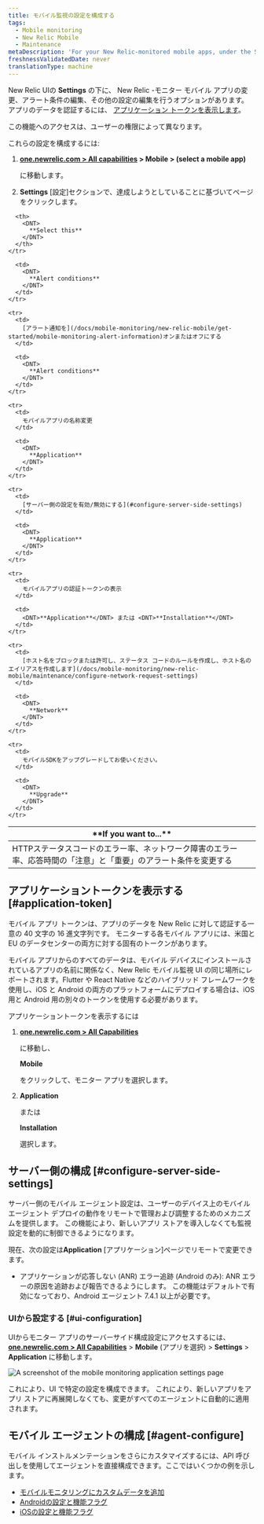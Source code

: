 ```yaml
---
title: モバイル監視の設定を構成する
tags:
  - Mobile monitoring
  - New Relic Mobile
  - Maintenance
metaDescription: 'For your New Relic-monitored mobile apps, under the Settings tab there are options for editing various settings.'
freshnessValidatedDate: never
translationType: machine
---
```



New Relic <InlinePopover type="mobile"/>UIの <DNT>**Settings**</DNT> の下に、 New Relic -モニター モバイル アプリの変更、アラート条件の編集、その他の設定の編集を行うオプションがあります。 アプリのデータを認証するには、 [アプリケーション トークンを表示します](/docs/mobile-monitoring/new-relic-mobile/maintenance/configure-settings-for-mobile-monitoring/#application-token)。

<Callout variant="important">
  この機能へのアクセスは、ユーザーの権限によって異なります。
</Callout>

これらの設定を構成するには:

1. <DNT>**[one.newrelic.com > All capabilities](https://one.newrelic.com/all-capabilities) > Mobile > (select a mobile app)**</DNT>

   に移動します。

2. **Settings** \[設定]セクションで、達成しようとしていることに基づいてページをクリックします。

<table>
  <thead>
    <tr>
      <th width={350}>
        <DNT>
          **If you want to...**
        </DNT>
      </th>

      <th>
        <DNT>
          **Select this**
        </DNT>
      </th>
    </tr>
  </thead>

  <tbody>
    <tr>
      <td>
        HTTPステータスコードのエラー率、ネットワーク障害のエラー率、応答時間の「注意」と「重要」のアラート条件を変更する
      </td>

      <td>
        <DNT>
          **Alert conditions**
        </DNT>
      </td>
    </tr>

    <tr>
      <td>
        [アラート通知を](/docs/mobile-monitoring/new-relic-mobile/get-started/mobile-monitoring-alert-information)オンまたはオフにする
      </td>

      <td>
        <DNT>
          **Alert conditions**
        </DNT>
      </td>
    </tr>

    <tr>
      <td>
        モバイルアプリの名称変更
      </td>

      <td>
        <DNT>
          **Application**
        </DNT>
      </td>
    </tr>

    <tr>
      <td>
        [サーバー側の設定を有効/無効にする](#configure-server-side-settings)
      </td>

      <td>
        <DNT>
          **Application**
        </DNT>
      </td>
    </tr>

    <tr>
      <td>
        モバイルアプリの認証トークンの表示
      </td>

      <td>
        <DNT>**Application**</DNT> または <DNT>**Installation**</DNT>
      </td>
    </tr>

    <tr>
      <td>
        [ホスト名をブロックまたは許可し、ステータス コードのルールを作成し、ホスト名のエイリアスを作成します](/docs/mobile-monitoring/new-relic-mobile/maintenance/configure-network-request-settings)
      </td>

      <td>
        <DNT>
          **Network**
        </DNT>
      </td>
    </tr>

    <tr>
      <td>
        モバイルSDKをアップグレードしてお使いください。
      </td>

      <td>
        <DNT>
          **Upgrade**
        </DNT>
      </td>
    </tr>
  </tbody>
</table>

## アプリケーショントークンを表示する [#application-token]

モバイル アプリ トークンは、アプリのデータを New Relic に対して認証する一意の 40 文字の 16 進文字列です。 モニターする各モバイル アプリには、米国と EU のデータセンターの両方に対する固有のトークンがあります。

モバイル アプリからのすべてのデータは、モバイル デバイスにインストールされているアプリの名前に関係なく、New Relic モバイル監視 UI の同じ場所にレポートされます。Flutter や React Native などのハイブリッド フレームワークを使用し、iOS と Android の両方のプラットフォームにデプロイする場合は、iOS 用と Android 用の別々のトークンを使用する必要があります。

アプリケーショントークンを表示するには

1. <DNT>**[one.newrelic.com > All Capabilities](https://one.newrelic.com/all-capabilities)**</DNT>

   に移動し、

   <DNT>**Mobile**</DNT>

   をクリックして、モニター アプリを選択します。

2. <DNT>**Application**</DNT>

   または

   <DNT>**Installation**</DNT>

   選択します。

## サーバー側の構成 [#configure-server-side-settings]

サーバー側のモバイル エージェント設定は、ユーザーのデバイス上のモバイル エージェント デプロイの動作をリモートで管理および調整するためのメカニズムを提供します。 この機能により、新しいアプリ ストアを導入しなくても監視設定を動的に制御できるようになります。

現在、次の設定は**Application** \[アプリケーション]ページでリモートで変更できます。

* アプリケーションが応答しない (ANR) エラー追跡 (Android のみ): ANR エラーの原因を追跡および報告できるようにします。 この機能はデフォルトで有効になっており、Android エージェント 7.4.1 以上が必要です。

### UIから設定する [#ui-configuration]

UIからモニター アプリのサーバーサイド構成設定にアクセスするには、<DNT>**[one.newrelic.com > All Capabilities](https://one.newrelic.com/all-capabilities)**</DNT> > <DNT>**Mobile**</DNT> (アプリを選択) > <DNT>**Settings**</DNT> > <DNT>**Application**</DNT> に移動します。

<img
  title="Mobile monitoring application settings"
  alt="A screenshot of the mobile monitoring application settings page"
  src={mobileMobileAppSettings}
/>

これにより、UI で特定の設定を構成できます。 これにより、新しいアプリをアプリ ストアに再展開しなくても、変更がすべてのエージェントに自動的に適用されます。

## モバイル エージェントの構成 [#agent-configure]

モバイル インストルメンテーションをさらにカスタマイズするには、API 呼び出しを使用してエージェントを直接構成できます。ここではいくつかの例を示します。

* [モバイルモニタリングにカスタムデータを追加](/docs/mobile-monitoring/new-relic-mobile/maintenance/add-custom-data-new-relic-mobile)
* [Androidの設定と機能フラグ](/docs/mobile-monitoring/new-relic-mobile-android/install-configure/android-agent-configuration-feature-flags)
* [iOSの設定と機能フラグ](/docs/mobile-monitoring/new-relic-mobile-ios/api-guides/ios-agent-configuration-feature-flags)